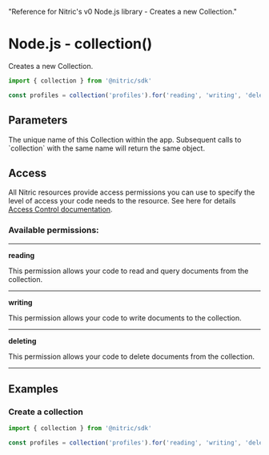   "Reference for Nitric's v0 Node.js library - Creates a new Collection."

# Node.js - collection()

Creates a new Collection.

```javascript
import { collection } from '@nitric/sdk'

const profiles = collection('profiles').for('reading', 'writing', 'deleting')
```

## Parameters

<Properties>
  <Property name="name" required type="string">
    The unique name of this Collection within the app. Subsequent calls to
    `collection` with the same name will return the same object.
  </Property>
</Properties>

## Access

All Nitric resources provide access permissions you can use to specify the level of access your code needs to the resource. See here for details [Access Control documentation](/concepts/access-control).

### Available permissions:

---

**reading**

This permission allows your code to read and query documents from the collection.

---

**writing**

This permission allows your code to write documents to the collection.

---

**deleting**

This permission allows your code to delete documents from the collection.

---

## Examples

### Create a collection

```javascript
import { collection } from '@nitric/sdk'

const profiles = collection('profiles').for('reading', 'writing', 'deleting')
```
